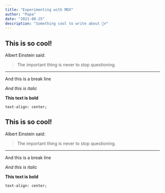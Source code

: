 ```yaml
---
title: "Experimenting with MDX"
author: "Papa"
date: "2021-08-25"
description: "Something cool to write about 🏊‍♂️"
---
```


## This is so cool!

Albert Einstein said:

> The important thing is never to stop questioning.

---

And this is a break line

_And this is italic_

**This text is bold**

```
text-align: center;

```

## This is so cool!

Albert Einstein said:

> The important thing is never to stop questioning.

---

And this is a break line

_And this is italic_

**This text is bold**

```
text-align: center;

```
